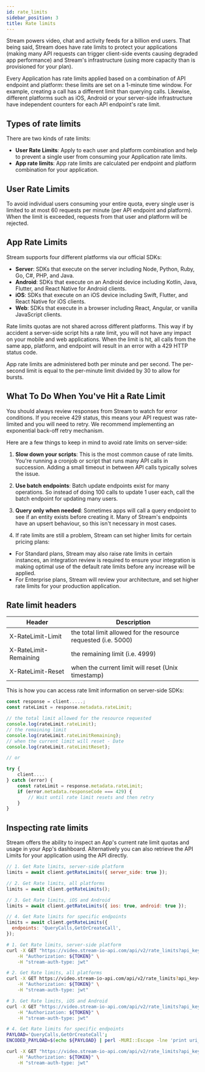 ```yaml
---
id: rate_limits
sidebar_position: 3
title: Rate limits
---
```



Stream powers video, chat and activity feeds for a billion end users. That being said, Stream does have rate limits to protect your applications (making many API requests can trigger client-side events causing degraded app performance) and Stream's infrastructure (using more capacity than is provisioned for your plan).

Every Application has rate limits applied based on a combination of API endpoint and platform: these limits are set on a 1-minute time window. For example, creating a call has a different limit than querying calls. Likewise, different platforms such as iOS, Android or your server-side infrastructure have independent counters for each API endpoint's rate limit.

## Types of rate limits

There are two kinds of rate limits:

- **User Rate Limits**: Apply to each user and platform combination and help to prevent a single user from consuming your Application rate limits.
- **App rate limits**: App rate limits are calculated per endpoint and platform combination for your application.

## User Rate Limits

To avoid individual users consuming your entire quota, every single user is limited to at most 60 requests per minute (per API endpoint and platform). When the limit is exceeded, requests from that user and platform will be rejected.

## App Rate Limits

Stream supports four different platforms via our official SDKs:

- **Server**: SDKs that execute on the server including Node, Python, Ruby, Go, C#, PHP, and Java.
- **Android**: SDKs that execute on an Android device including Kotlin, Java, Flutter, and React Native for Android clients.
- **iOS**: SDKs that execute on an iOS device including Swift, Flutter, and React Native for iOS clients.
- **Web**: SDKs that execute in a browser including React, Angular, or vanilla JavaScript clients.

Rate limits quotas are not shared across different platforms. This way if by accident a server-side script hits a rate limit, you will not have any impact on your mobile and web applications. When the limit is hit, all calls from the same app, platform, and endpoint will result in an error with a 429 HTTP status code.

App rate limits are administered both per minute and per second. The per-second limit is equal to the per-minute limit divided by 30 to allow for bursts.

## What To Do When You've Hit a Rate Limit

You should always review responses from Stream to watch for error conditions. If you receive 429 status, this means your API request was rate-limited and you will need to retry. We recommend implementing an exponential back-off retry mechanism.

Here are a few things to keep in mind to avoid rate limits on server-side:

1. **Slow down your scripts**: This is the most common cause of rate limits. You're running a cronjob or script that runs many API calls in succession. Adding a small timeout in between API calls typically solves the issue.

2. **Use batch endpoints**: Batch update endpoints exist for many operations. So instead of doing 100 calls to update 1 user each, call the batch endpoint for updating many users.

3. **Query only when needed**: Sometimes apps will call a query endpoint to see if an entity exists before creating it. Many of Stream's endpoints have an upsert behaviour, so this isn't necessary in most cases.

4. If rate limits are still a problem, Stream can set higher limits for certain pricing plans:

- For Standard plans, Stream may also raise rate limits in certain instances, an integration review is required to ensure your integration is making optimal use of the default rate limits before any increase will be applied.
- For Enterprise plans, Stream will review your architecture, and set higher rate limits for your production application.

## Rate limit headers

| Header                | Description                                                    |
| --------------------- | -------------------------------------------------------------- |
| X-RateLimit-Limit     | the total limit allowed for the resource requested (i.e. 5000) |
| X-RateLimit-Remaining | the remaining limit (i.e. 4999)                                |
| X-RateLimit-Reset     | when the current limit will reset (Unix timestamp)             |

This is how you can access rate limit information on server-side SDKs:

<Tabs groupId="examples">
<TabItem value="js" label="JavaScript">

```js
const response = client.....;
const rateLimit = response.metadata.rateLimit;

// the total limit allowed for the resource requested
console.log(rateLimit.rateLimit);
// the remaining limit
console.log(rateLimit.rateLimitRemaining);
// when the current limit will reset - Date
console.log(rateLimit.rateLimitReset);

// or

try {
    client....
} catch (error) {
    const rateLimit = response.metadata.rateLimit;
    if (error.metadata.responseCode === 429) {
        // Wait until rate limit resets and then retry
    }
}
```

</TabItem>
</Tabs>

## Inspecting rate limits

Stream offers the ability to inspect an App's current rate limit quotas and usage in your App's dashboard. Alternatively you can also retrieve the API Limits for your application using the API directly.

<Tabs groupId="examples">
<TabItem value="js" label="JavaScript">

```js
// 1. Get Rate limits, server-side platform
limits = await client.getRateLimits({ server_side: true });

// 2. Get Rate limits, all platforms
limits = await client.getRateLimits();

// 3. Get Rate limits, iOS and Android
limits = await client.getRateLimits({ ios: true, android: true });

// 4. Get Rate limits for specific endpoints
limits = await client.getRateLimits({
  endpoints: 'QueryCalls,GetOrCreateCall',
});
```

</TabItem>
<TabItem value="curl" label="cURL">

```bash
# 1. Get Rate limits, server-side platform
curl -X GET "https://video.stream-io-api.com/api/v2/rate_limits?api_key=${API_KEY}&server_side=true" \
    -H "Authorization: ${TOKEN}" \
    -H "stream-auth-type: jwt"

# 2. Get Rate limits, all platforms
curl -X GET https://video.stream-io-api.com/api/v2/rate_limits?api_key=${API_KEY} \
    -H "Authorization: ${TOKEN}" \
    -H "stream-auth-type: jwt"

# 3. Get Rate limits, iOS and Android
curl -X GET "https://video.stream-io-api.com/api/v2/rate_limits?api_key=${API_KEY}&ios=true&android=true" \
    -H "Authorization: ${TOKEN}" \
    -H "stream-auth-type: jwt"

# 4. Get Rate limits for specific endpoints
PAYLOAD='QueryCalls,GetOrCreateCall';
ENCODED_PAYLOAD=$(echo ${PAYLOAD} | perl -MURI::Escape -lne 'print uri_escape($_)')

curl -X GET "https://video.stream-io-api.com/api/v2/rate_limits?api_key=${API_KEY}&endpoints=${ENCODED_PAYLOAD}" \
    -H "Authorization: ${TOKEN}" \
    -H "stream-auth-type: jwt"

```

</TabItem>
</Tabs>
